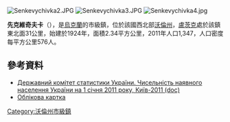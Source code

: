 {{No footnotes|time=2015-09-16T07:30:55+00:00}}
{{coord|50|31|45|N|25|2|18|E|scale:30000|display=title}}


[[Image:Senkevychivka2.JPG|right]]
[[Image:Senkevychivka3.JPG|right]]
[[Image:Senkevychivka4.jpg|right]]
<!-- 檔案不存在 [[Image:Сенкевичівка11.jpg|right]] -->

'''先克維奇夫卡'''（{{lang-uk|Сенкевичівка}}），是[[烏克蘭|烏克蘭]]的市級鎮，位於該國西北部[[沃倫州|沃倫州]]，[[盧茨克|盧茨克]]處於該鎮東北面31公里，始建於1924年，面積2.34平方公里，2011年人口1,347，人口密度每平方公里576人。

==參考資料==
*[https://web.archive.org/web/20121010205321/http://stat6.stat.lviv.ua/PXWEB2007/ukr/publ/2011/chnas.zip Державний комітет статистики України. Чисельність наявного населення України на 1 січня 2011 року, Київ-2011 (doc)]
* [http://gska2.rada.gov.ua/pls/z7502/A005?rdat1=25.06.2008&rf7571=4764 Облікова картка]{{dead link|date=2017年11月 |bot=InternetArchiveBot |fix-attempted=yes }}

{{DEFAULTSORT:Сенкевичівка}}
[[Category:沃倫州市級鎮|Category:沃倫州市級鎮]]


{{Volyn-geo-stub}}